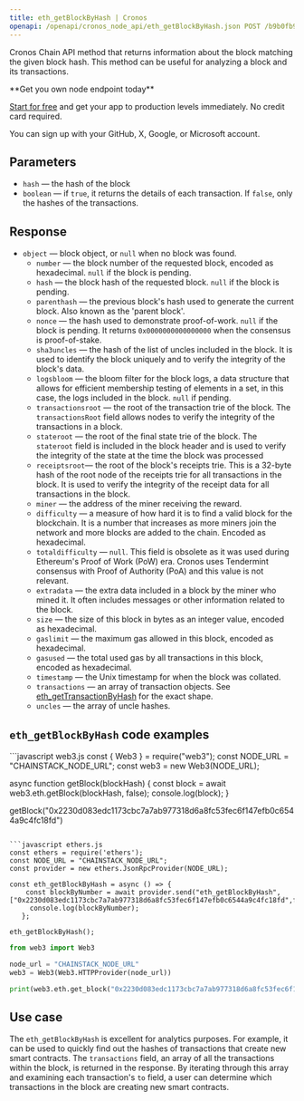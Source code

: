 ```yaml
---
title: eth_getBlockByHash | Cronos
openapi: /openapi/cronos_node_api/eth_getBlockByHash.json POST /b9b0fb92029d58b396139a9e89cf479b
---
```


Cronos Chain API method that returns information about the block matching the given block hash. This method can be useful for analyzing a block and its transactions.

<Check>
**Get you own node endpoint today**

[Start for free](https://console.chainstack.com/) and get your app to production levels immediately. No credit card required.

You can sign up with your GitHub, X, Google, or Microsoft account.
</Check>


## Parameters

* `hash` — the hash of the block
* `boolean` — if `true`, it returns the details of each transaction. If `false`, only the hashes of the transactions.

## Response

* `object` — block object, or `null` when no block was found.
  + `number` — the block number of the requested block, encoded as hexadecimal. `null` if the block is pending.
  + `hash` — the block hash of the requested block. `null` if the block is pending.
  + `parenthash` — the previous block's hash used to generate the current block. Also known as the 'parent block'.
  + `nonce` — the hash used to demonstrate proof-of-work. `null` if the block is pending. It returns `0x0000000000000000` when the consensus is proof-of-stake.
  + `sha3uncles` — the hash of the list of uncles included in the block. It is used to identify the block uniquely and to verify the integrity of the block's data.
  + `logsbloom` — the bloom filter for the block logs, a data structure that allows for efficient membership testing of elements in a set, in this case, the logs included in the block. `null` if pending.
  + `transactionsroot` — the root of the transaction trie of the block. The `transactionsRoot` field allows nodes to verify the integrity of the transactions in a block.
  + `stateroot` — the root of the final state trie of the block. The `stateroot` field is included in the block header and is used to verify the integrity of the state at the time the block was processed
  + `receiptsroot`— the root of the block's receipts trie. This is a 32-byte hash of the root node of the receipts trie for all transactions in the block. It is used to verify the integrity of the receipt data for all transactions in the block.
  + `miner` — the address of the miner receiving the reward.
  + `difficulty` — a measure of how hard it is to find a valid block for the blockchain. It is a number that increases as more miners join the network and more blocks are added to the chain. Encoded as hexadecimal.
  + `totaldifficulty` — `null`. This field is obsolete as it was used during Ethereum's Proof of Work (PoW) era. Cronos uses Tendermint consensus with Proof of Authority (PoA) and this value is not relevant.
  + `extradata` — the extra data included in a block by the miner who mined it. It often includes messages or other information related to the block.
  + `size` — the size of this block in bytes as an integer value, encoded as hexadecimal.
  + `gaslimit` — the maximum gas allowed in this block, encoded as hexadecimal.
  + `gasused` — the total used gas by all transactions in this block, encoded as hexadecimal.
  + `timestamp` — the Unix timestamp for when the block was collated.
  + `transactions` — an array of transaction objects. See [eth\_getTransactionByHash](/reference/cronos-gettransactionbyhash) for the exact shape.
  + `uncles` — the array of uncle hashes.

## `eth_getBlockByHash` code examples

<CodeGroup>
```javascript web3.js
const { Web3 } = require("web3");
const NODE_URL = "CHAINSTACK_NODE_URL";
const web3 = new Web3(NODE_URL);

async function getBlock(blockHash) {
    const block = await web3.eth.getBlock(blockHash, false);
    console.log(block);
  }
  
getBlock("0x2230d083edc1173cbc7a7ab977318d6a8fc53fec6f147efb0c6544a9c4fc18fd")
```

```javascript ethers.js
const ethers = require('ethers');
const NODE_URL = "CHAINSTACK_NODE_URL";
const provider = new ethers.JsonRpcProvider(NODE_URL);

const eth_getBlockByHash = async () => {
    const blockByNumber = await provider.send("eth_getBlockByHash", ["0x2230d083edc1173cbc7a7ab977318d6a8fc53fec6f147efb0c6544a9c4fc18fd",false]);
     console.log(blockByNumber);
   };

eth_getBlockByHash();
```

```python web3.py
from web3 import Web3

node_url = "CHAINSTACK_NODE_URL"
web3 = Web3(Web3.HTTPProvider(node_url))

print(web3.eth.get_block("0x2230d083edc1173cbc7a7ab977318d6a8fc53fec6f147efb0c6544a9c4fc18fd", False))
```
</CodeGroup>


## Use case

The `eth_getBlockByHash` is excellent for analytics purposes. For example, it can be used to quickly find out the hashes of transactions that create new smart contracts. The `transactions` field, an array of all the transactions within the block, is returned in the response. By iterating through this array and examining each transaction's `to` field, a user can determine which transactions in the block are creating new smart contracts.
